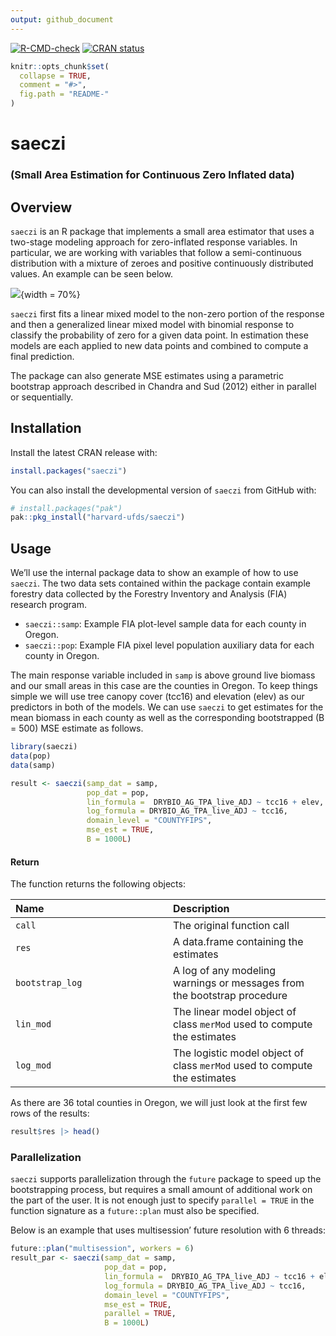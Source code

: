 ```yaml
---
output: github_document
---
```


<!-- README.md is generated from README.Rmd. Please edit that file -->

<!-- badges: start --> [![R-CMD-check](https://github.com/harvard-ufds/saeczi/actions/workflows/R-CMD-check.yaml/badge.svg)](https://github.com/harvard-ufds/saeczi/actions/workflows/R-CMD-check.yaml) [![CRAN status](https://www.r-pkg.org/badges/version/saeczi)](https://CRAN.R-project.org/package=saeczi) <!-- badges: end -->

```r
knitr::opts_chunk$set(
  collapse = TRUE,
  comment = "#>",
  fig.path = "README-"
)
```

# saeczi

### (Small Area Estimation for Continuous Zero Inflated data)

## Overview

`saeczi` is an R package that implements a small area estimator that uses a two-stage modeling approach for zero-inflated response variables. In particular, we are working with variables that follow a semi-continuous distribution with a mixture of zeroes and positive continuously distributed values. An example can be seen below.

![](figs/README-zi-plot-1.png){width = 70%}

`saeczi` first fits a linear mixed model to the non-zero portion of the response and then a generalized linear mixed model with binomial response to classify the probability of zero for a given data point. In estimation these models are each applied to new data points and combined to compute a final prediction.

The package can also generate MSE estimates using a parametric bootstrap approach described in Chandra and Sud (2012) either in parallel or sequentially.

## Installation

Install the latest CRAN release with:

```r
install.packages("saeczi")
```

You can also install the developmental version of `saeczi` from GitHub with:

```r
# install.packages("pak")
pak::pkg_install("harvard-ufds/saeczi")
```

## Usage

We'll use the internal package data to show an example of how to use `saeczi`. The two data sets contained within the package contain example forestry data collected by the Forestry Inventory and Analysis (FIA) research program.

-   `saeczi::samp`: Example FIA plot-level sample data for each county in Oregon.
-   `saeczi::pop`: Example FIA pixel level population auxiliary data for each county in Oregon.

The main response variable included in `samp` is above ground live biomass and our small areas in this case are the counties in Oregon. To keep things simple we will use tree canopy cover (tcc16) and elevation (elev) as our predictors in both of the models. We can use `saeczi` to get estimates for the mean biomass in each county as well as the corresponding bootstrapped (B = 500) MSE estimate as follows.

```r
library(saeczi)
data(pop)
data(samp)

result <- saeczi(samp_dat = samp,
                 pop_dat = pop, 
                 lin_formula =  DRYBIO_AG_TPA_live_ADJ ~ tcc16 + elev,
                 log_formula = DRYBIO_AG_TPA_live_ADJ ~ tcc16,
                 domain_level = "COUNTYFIPS",
                 mse_est = TRUE,
                 B = 1000L)
```


#### Return 

The function returns the following objects:

| Name            | Description                                                               |
|:------------------------------------|:------------------------------------|
| `call`          | The original function call                                                |
| `res`           | A data.frame containing the estimates                                     |
| `bootstrap_log` | A log of any modeling warnings or messages from the bootstrap procedure   |
| `lin_mod`       | The linear model object of class `merMod` used to compute the estimates   |
| `log_mod`       | The logistic model object of class `merMod` used to compute the estimates |

As there are 36 total counties in Oregon, we will just look at the first few rows of the results:

```r
result$res |> head()
```

### Parallelization

`saeczi` supports parallelization through the `future` package to speed up the bootstrapping process, but requires a small amount of additional work on the part of the user. It is not enough just to specify `parallel = TRUE` in the function signature as a `future::plan` must also be specified. 

Below is an example that uses multisession' future resolution with 6 threads:

```r
future::plan("multisession", workers = 6)
result_par <- saeczi(samp_dat = samp,
                     pop_dat = pop, 
                     lin_formula =  DRYBIO_AG_TPA_live_ADJ ~ tcc16 + elev,
                     log_formula = DRYBIO_AG_TPA_live_ADJ ~ tcc16,
                     domain_level = "COUNTYFIPS",
                     mse_est = TRUE,
                     parallel = TRUE,
                     B = 1000L)
```


